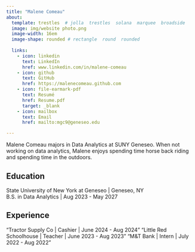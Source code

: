 ```yaml
---
title: "Malene Comeau" 
about:
  template: trestles  # jolla  trestles  solana  marquee  broadside
  image: img/website photo.png 
  image-width: 16em
  image-shape: rounded # rectangle  round  rounded
  
  links:
    - icon: linkedin
      text: LinkedIn
      href: www.linkedin.com/in/malene-comeau
    - icon: github
      text: GitHub
      href: https://malenecomeau.github.com
    - icon: file-earmark-pdf
      text: Resumé
      href: Resume.pdf
      target: _blank
    - icon: mailbox
      text: Email
      href: mailto:mgc9@geneseo.edu

---
```



Malene Comeau majors in Data Analytics at SUNY Geneseo. When not working on data analytics, Malene enjoys spending time horse back riding and spending time in the outdoors. 

## Education

State University of New York at Geneseo | Geneseo, NY <br>
B.S. in Data Analytics | Aug 2023 - May 2027 <br>

## Experience
 
"Tractor Supply Co | Cashier | June 2024 - Aug 2024"
"Little Red Schoolhouse | Teacher | June 2023 - Aug 2023"
"M&T Bank | Intern | July 2022 - Aug 2022"


